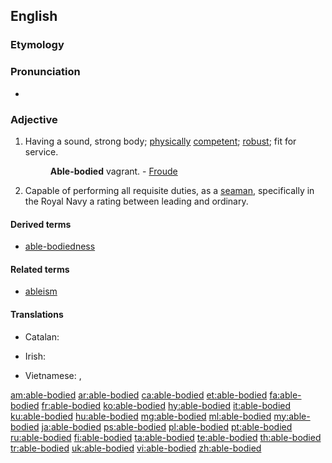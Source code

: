 ==English==

===Etymology===
{{rfe|lang=en}}

===Pronunciation===
* {{a|US}} {{IPA|/ˈei.bl̩ˌbɑ.did/|lang=en}}

===Adjective===
{{en-adj|head=[[able]]-[[body|bodied]]}}

# Having a sound, strong body; [[physically]] [[competent]]; [[robust]]; fit for service.
#: '''Able-bodied''' vagrant. - [[w:James Anthony Froude|Froude]]
# {{context|nautical|lang=en}} Capable of performing all requisite duties, as a [[seaman]], specifically in the Royal Navy a rating between leading and ordinary.

====Derived terms====
* [[able-bodiedness]]

====Related terms====
* [[ableism]]

====Translations====
{{trans-top|having a sound, strong body; physically competent; robust}}
* Catalan: {{t|ca|robust}}
{{trans-mid}}
* Irish: {{t|ga|infheidhme}}
{{trans-bottom}}

{{checktrans-top}}
* Vietnamese: {{t-check|vi|khoẻ mạnh}}, {{t-check|vi|đủ tiêu chuẩn sức khoẻ}}
{{trans-bottom}}

[[am:able-bodied]]
[[ar:able-bodied]]
[[ca:able-bodied]]
[[et:able-bodied]]
[[fa:able-bodied]]
[[fr:able-bodied]]
[[ko:able-bodied]]
[[hy:able-bodied]]
[[it:able-bodied]]
[[ku:able-bodied]]
[[hu:able-bodied]]
[[mg:able-bodied]]
[[ml:able-bodied]]
[[my:able-bodied]]
[[ja:able-bodied]]
[[ps:able-bodied]]
[[pl:able-bodied]]
[[pt:able-bodied]]
[[ru:able-bodied]]
[[fi:able-bodied]]
[[ta:able-bodied]]
[[te:able-bodied]]
[[th:able-bodied]]
[[tr:able-bodied]]
[[uk:able-bodied]]
[[vi:able-bodied]]
[[zh:able-bodied]]
